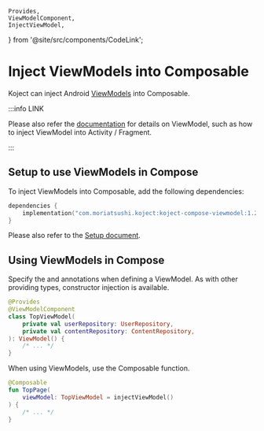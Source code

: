     Provides,
    ViewModelComponent,
    InjectViewModel,
} from '@site/src/components/CodeLink';

# Inject ViewModels into Composable
Koject can inject Android [ViewModels](https://developer.android.com/reference/androidx/lifecycle/ViewModel) into Composable.

:::info LINK

Please also refer the [documentation](/docs/android/viewmodel) for details on ViewModel, such as how to inject ViewModel into Activity / Fragment.

:::

## Setup to use ViewModels in Compose
To inject ViewModels into Composable, add the following dependencies:

```kotlin
dependencies {
    implementation("com.moriatsushi.koject:koject-compose-viewmodel:1.2.0")
}
```

Please also refer to the [Setup document](/docs/setup).

## Using ViewModels in Compose
Specify the <ViewModelComponent/> and <Provides/> annotations when defining a ViewModel.
As with other providing types, constructor injection is available.

```kotlin
@Provides
@ViewModelComponent
class TopViewModel(
    private val userRepository: UserRepository,
    private val contentRepository: ContentRepository,
): ViewModel() {
    /* ... */
}
```

When using ViewModels, use the <InjectViewModel/> Composable function.

```kotlin
@Composable
fun TopPage(
    viewModel: TopViewModel = injectViewModel()
) {
    /* ... */
}
```
